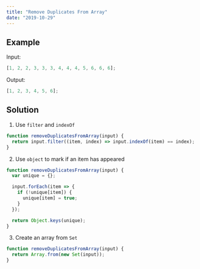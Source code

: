 ```yaml
---
title: "Remove Duplicates From Array"
date: "2019-10-29"
---
```


## Example

Input:

```js
[1, 2, 2, 3, 3, 3, 4, 4, 4, 5, 6, 6, 6];
```

Output:

```js
[1, 2, 3, 4, 5, 6];
```

## Solution

1. Use `filter` and `indexOf`

```js
function removeDuplicatesFromArray(input) {
  return input.filter((item, index) => input.indexOf(item) == index);
}
```

2. Use `object` to mark if an item has appeared

```js
function removeDuplicatesFromArray(input) {
  var unique = {};

  input.forEach(item => {
    if (!unique[item]) {
      unique[item] = true;
    }
  });

  return Object.keys(unique);
}
```

3. Create an array from `Set`

```js
function removeDuplicatesFromArray(input) {
  return Array.from(new Set(input));
}
```
